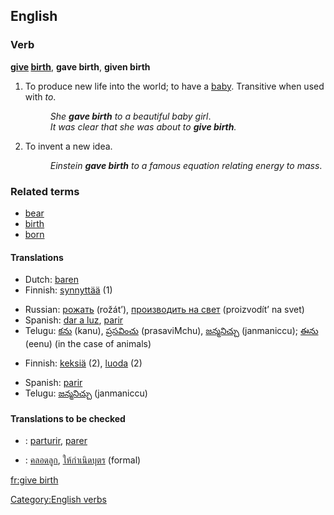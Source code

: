 ==English==

===Verb===
'''[[give]] [[birth]]''', '''gave birth''', '''given birth'''

# To produce new life into the world; to have a [[baby]].  Transitive when used with ''to''.
#:''She '''gave birth''' to a beautiful baby girl''.
#:''It was clear that she was about to '''give birth'''.''
# {{idiom}} To invent a new idea.
#:''Einstein '''gave birth''' to a famous equation relating energy to mass''.

===Related terms===
*[[bear]]
*[[birth]]
*[[born]]

====Translations====
{{trans-top|produce new life}}
*Dutch: [[baren]]
*Finnish: [[synnyttää]] (1)
{{trans-mid}}
*Russian: [[рожать]] (rožát’), [[производить на свет]] (proizvodít’ na svet)
*Spanish: [[dar a luz]], [[parir]]
*Telugu: [[కను]] (kanu), [[ప్రసవించు]] (prasaviMchu), [[జన్మనిచ్చు]] (janmaniccu); [[ఈను]] (eenu) (in the case of animals)
{{trans-bottom}}

{{trans-top|invent a new idea}}
*Finnish: [[keksiä]] (2), [[luoda]] (2)
{{trans-mid}}
*Spanish: [[parir]]
*Telugu: [[జన్మనిచ్చు]] (janmaniccu)
{{trans-bottom}}

====Translations to be checked====
{{checktrans}}
*{{ttbc|Interlingua}}: [[parturir]], [[parer]]
*{{ttbc|Thai}}: [[คลอดลูก]], [[ให้กำเนิดบุตร]] (formal)

[[Category:English verbs]]

[[fr:give birth]]